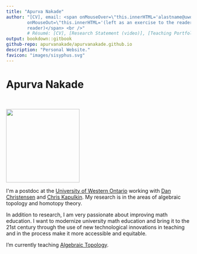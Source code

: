 ```yaml
--- 
title: "Apurva Nakade"
author: "[CV], email: <span onMouseOver=\"this.innerHTML='alastname@uwo.ca'\"
        onMouseOut=\"this.innerHTML='(left as an exercise to the reader)'\">(left as an exercise to the
        reader)</span> <br />" 
        # Résumé: [CV], [Research Statement (video)], [Teaching Portfolio] 
output: bookdown::gitbook
github-repo: apurvanakade/apurvanakade.github.io
description: "Personal Website."
favicon: "images/sisyphus.svg"
---
```


# Apurva Nakade 

<p>&nbsp;</p>

<img src="images/me0.jpg" width="200px" class="left" />

I\'m a postdoc at the [University of Western Ontario] working with [Dan Christensen] and [Chris Kapulkin]. 
My research is in the areas of algebraic topology and homotopy theory.

In addition to research, I am very passionate about improving math education. I want to
modernize university math education and bring it to the 21st century through the use of new technological innovations 
in teaching and in the process make it more accessible and equitable.

I'm currently teaching [Algebraic Topology](https://owl.uwo.ca/portal/site/1fda099f-409e-45c6-ba83-c81bf40a4798).


  [University of Western Ontario]: http://www.math.uwo.ca/ 
  [Dan Christensen]: https://jdc.math.uwo.ca/ 
  [Chris Kapulkin]: http://www.math.uwo.ca/faculty/kapulkin/
  [CV]: https://drive.google.com/file/d/1gjjdAYYkMuSBC6xEMi96PKej3IxA25VC/view?usp=sharing
  [Research Statement (video)]: https://youtu.be/rlyzT1PWw5I
  [DRP]: https://www.math.uwo.ca/undergraduate/directed_reading_program.html 
  [Teaching Portfolio]: teaching-portfolio/